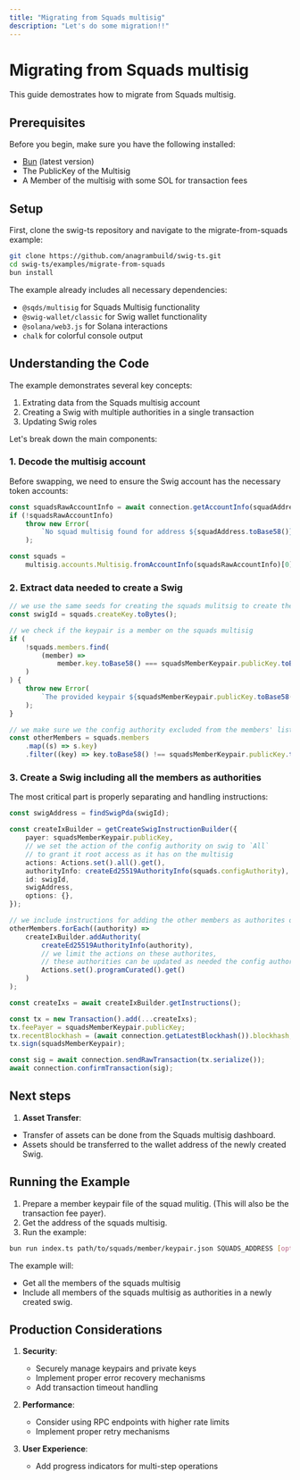 ```yaml
---
title: "Migrating from Squads multisig"
description: "Let's do some migration!!"
---
```


# Migrating from Squads multisig

This guide demostrates how to migrate from Squads multisig.

## Prerequisites

Before you begin, make sure you have the following installed:

- [Bun](https://bun.sh) (latest version)
- The PublicKey of the Multisig
- A Member of the multisig with some SOL for transaction fees

## Setup

First, clone the swig-ts repository and navigate to the migrate-from-squads example:

```bash
git clone https://github.com/anagrambuild/swig-ts.git
cd swig-ts/examples/migrate-from-squads
bun install
```

The example already includes all necessary dependencies:

- `@sqds/multisig` for Squads Multisig functionality
- `@swig-wallet/classic` for Swig wallet functionality
- `@solana/web3.js` for Solana interactions
- `chalk` for colorful console output

## Understanding the Code

The example demonstrates several key concepts:

1. Extrating data from the Squads multisig account
2. Creating a Swig with multiple authorities in a single transaction
3. Updating Swig roles

Let's break down the main components:

### 1. Decode the multisig account

Before swapping, we need to ensure the Swig account has the necessary token accounts:

```typescript
const squadsRawAccountInfo = await connection.getAccountInfo(squadAddress);
if (!squadsRawAccountInfo)
	throw new Error(
		`No squad multisig found for address ${squadAddress.toBase58()}`
	);

const squads =
	multisig.accounts.Multisig.fromAccountInfo(squadsRawAccountInfo)[0];
```

### 2. Extract data needed to create a Swig

```typescript
// we use the same seeds for creating the squads mulitsig to create the swig
const swigId = squads.createKey.toBytes();

// we check if the keypair is a member on the squads multisig
if (
	!squads.members.find(
		(member) =>
			member.key.toBase58() === squadsMemberKeypair.publicKey.toBase58()
	)
) {
	throw new Error(
		`The provided keypair ${squadsMemberKeypair.publicKey.toBase58()} is not a member on the multisig.`
	);
}

// we make sure we the config authority excluded from the members' list to eliminate duplicate when adding authorities
const otherMembers = squads.members
	.map((s) => s.key)
	.filter((key) => key.toBase58() !== squadsMemberKeypair.publicKey.toBase58());
```

### 3. Create a Swig including all the members as authorities

The most critical part is properly separating and handling instructions:

```typescript
const swigAddress = findSwigPda(swigId);

const createIxBuilder = getCreateSwigInstructionBuilder({
	payer: squadsMemberKeypair.publicKey,
	// we set the action of the config authority on swig to `All`
	// to grant it root access as it has on the multisig
	actions: Actions.set().all().get(),
	authorityInfo: createEd25519AuthorityInfo(squads.configAuthority),
	id: swigId,
	swigAddress,
	options: {},
});

// we include instructions for adding the other members as authorites on the swig
otherMembers.forEach((authority) =>
	createIxBuilder.addAuthority(
		createEd25519AuthorityInfo(authority),
		// we limit the actions on these authorites,
		// these authorities can be updated as needed the config authority (root authority)
		Actions.set().programCurated().get()
	)
);

const createIxs = await createIxBuilder.getInstructions();

const tx = new Transaction().add(...createIxs);
tx.feePayer = squadsMemberKeypair.publicKey;
tx.recentBlockhash = (await connection.getLatestBlockhash()).blockhash;
tx.sign(squadsMemberKeypair);

const sig = await connection.sendRawTransaction(tx.serialize());
await connection.confirmTransaction(sig);
```


## Next steps

1. **Asset Transfer**:

- Transfer of assets can be done from the Squads multisig dashboard.
- Assets should be transferred to the wallet address of the newly created Swig.


## Running the Example

1. Prepare a member keypair file of the squad mulitig. (This will also be the transaction fee payer).
2. Get the address of the squads multisig.
3. Run the example:

```bash
bun run index.ts path/to/squads/member/keypair.json SQUADS_ADDRESS [optional-swig-id]
```

The example will:

- Get all the members of the squads multisig
- Include all members of the squads multisig as authorities in a newly created swig.

## Production Considerations

1. **Security**:

   - Securely manage keypairs and private keys
   - Implement proper error recovery mechanisms
   - Add transaction timeout handling

2. **Performance**:

   - Consider using RPC endpoints with higher rate limits
   - Implement proper retry mechanisms

3. **User Experience**:
   - Add progress indicators for multi-step operations

